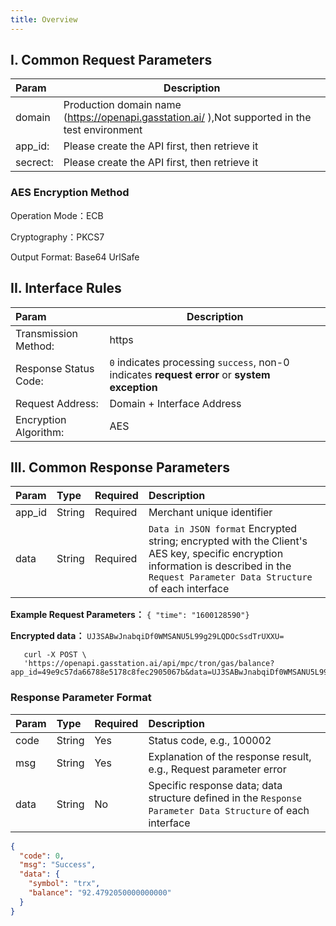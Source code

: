 ```yaml
---
title: Overview
---
```


## I. Common Request Parameters

| Param    | Description                                                                                    |
| :------- | ---------------------------------------------------------------------------------------------- |
| domain   | Production domain name (https://openapi.gasstation.ai/ ),Not supported in the test environment |
| app_id:  | Please create the API first, then retrieve it                                                  |
| secrect: | Please create the API first, then retrieve it                                                  |

### AES Encryption Method

Operation Mode：ECB

Cryptography：PKCS7

Output Format: Base64 UrlSafe

## II. Interface Rules

| Param                 | Description                                                                                   |
| :-------------------- | --------------------------------------------------------------------------------------------- |
| Transmission Method:  | https                                                                                         |
| Response Status Code: | `0` indicates processing `success`, non-0 indicates **request error** or **system exception** |
| Request Address:      | Domain + Interface Address                                                                    |
| Encryption Algorithm: | AES                                                                                           |

## III. Common Response Parameters

| Param  | Type   | Required | Description                                                                                                                                                                           |
| :----- | :----- | :------- | :------------------------------------------------------------------------------------------------------------------------------------------------------------------------------------ |
| app_id | String | Required | Merchant unique identifier                                                                                                                                                            |
| data   | String | Required | `Data in JSON format` Encrypted string; encrypted with the Client's AES key, specific encryption information is described in the `Request Parameter Data Structure` of each interface |

**Example Request Parameters：**
`{ "time": "1600128590"}`

**Encrypted data：**
`UJ3SABwJnabqiDf0WMSANU5L99g29LQDOcSsdTrUXXU=`

```curl cURL
   curl -X POST \
   'https://openapi.gasstation.ai/api/mpc/tron/gas/balance?app_id=49e9c57da66788e5178c8fec2905067b&data=UJ3SABwJnabqiDf0WMSANU5L99g29LQDOcSsdTrUXXU='
```

### Response Parameter Format

| Param | Type   | Required | Description                                                                                                 |
| :---- | :----- | :------- | :---------------------------------------------------------------------------------------------------------- |
| code  | String | Yes      | Status code, e.g., 100002                                                                                   |
| msg   | String | Yes      | Explanation of the response result, e.g., Request parameter error                                           |
| data  | String | No       | Specific response data; data structure defined in the `Response Parameter Data Structure` of each interface |

```json
{
  "code": 0,
  "msg": "Success",
  "data": {
    "symbol": "trx",
    "balance": "92.4792050000000000"
  }
}
```
